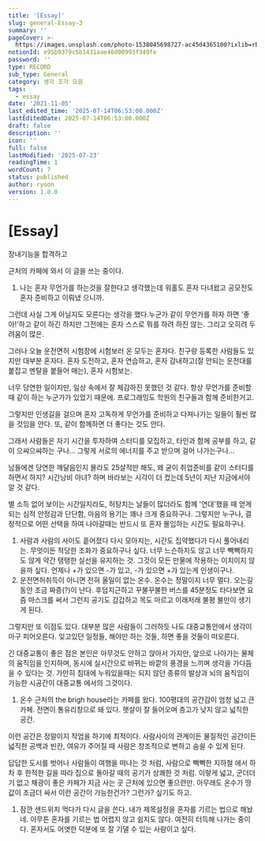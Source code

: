 ```yaml
---
title: '[Essay]'
slug: general-Essay-3
summary: ''
pageCover: >-
  https://images.unsplash.com/photo-1538045698727-ac45d4365100?ixlib=rb-4.0.3&q=85&fm=jpg&crop=entropy&cs=srgb
notionId: e95b9379c5b1431aae46d00993f349fe
password: ''
type: RECORD
sub_type: General
category: 생각 조각 모음
tags:
  - essay
date: '2021-11-05'
last_edited_time: '2025-07-14T06:53:00.000Z'
lastEditedDate: 2025-07-14T06:53:00.000Z
draft: false
description: ''
icon: ''
full: false
lastModified: '2025-07-23'
readingTime: 1
wordCount: 7
status: published
author: ryoon
version: 1.0.0
---
```

# [Essay]


장내기능을 합격하고


근처의 카페에 와서 이 글을 쓰는 중이다.

1. 나는 혼자 무언가를 하는것을 잘한다고 생각했는데 워홀도 혼자 다녀왔고 공모전도 혼자 준비하고 이뤄냈 으니까.

그런데 사실 그게 아닐지도 모른다는 생각을 했다.누군가 같이 무언가를 하자 하면 '좋아!'하고 같이 하긴 하지만 그전에는 혼자 스스로 뭐를 하려 하진 않는. 그리고 오히려 두려움이 많은.

그러나 오늘 운전면허 시험장에 시험보러 온 모두는 혼자다. 친구랑 등록한 사람들도 있지만 대부분 혼자다. 혼자 도전하고, 혼자 연습하고, 혼자 감내하고(잘 안되는 운전대를 붙잡고 멘탈을 붙들어 매는), 혼자 시험보는.

너무 당연한 일이지만, 일상 속에서 잘 체감하진 못했던 것 같다. 항상 무언가를 준비할때 같이 하는 누군가가 있었기 때문에. 프로그래밍도 학원의 친구들과 함께 준비한거고.

그렇지만 인생길을 걸으며 혼자 고독하게 무언가를 준비하고 다져나가는 일들이 훨씬 많을 것임을 안다. 또, 같이 함께하면 더 좋다는 것도 안다.

그래서 사람들은 자기 시간을 투자하여 스터디를 모집하고, 타인과 함께 공부를 하고, 같이 으쌰으쌰하는 구나... 그렇게 서로의 에너지를 주고 받으며 걸어 나가는구나...

남들에겐 당연한 깨달음인지 몰라도 25살적만 해도, 왜 굳이 취업준비를 같이 스터디를 하면서 하지? 시간낭비 아녀? 하며 바라보는 시각이 더 컸는데 5년이 지난 지금에서야 알 것 같다.

별 소득 없어 보이는 시간일지라도, 허탕치는 날들이 많더라도  함께 '연대'했을 때 얻게 되는 심적 안정감과 단단함, 마음의 용기는 꽤나 크게 중요하구나. 그렇지만 누구나, 결정적으로 어떤 선택을 하여 나아갈때는 반드시 또 혼자 몰입하는 시간도 필요하구나.
1. 사람과 사람의 사이도 흩어졌다 다시 모아지는, 시간도 집약했다가 다시 풀어내리는. 무엇이든 적당한 조화가 중요하구나 싶다. 너무 느슨하지도 않고 너무 빽빽하지도 않게 약간 탱탱한 실선을 유지하는 것. 그것이 모든 만물에 작용하는 이치이지 않을까 싶다. 언제나 +가 있으면 -가 있고, -가 있으면 +가 있는게 인생이구나.
1. 운전면허취득이 아니면 전혀 올일이 없는 온수. 온수는 정말이지 너무 멀다. 오는길 동안 조금 짜증(?)이 난다. 후덥지근하고 꾸불꾸불한 버스를 45분정도 타다보면 요즘 마스크를 써서 그런지 공기도 갑갑하고 목도 마르고 이래저래 불평 불만이 생기게 된다.

그렇지만 또 이점도 있다. 대부분 많은 사람들이 그러하듯 나도 대중교통안에서 생각이 마구 피어오른다. 잊고있던 일정들, 해야만 하는 것들, 하면 좋을 것들이 떠오른다.

긴 대중교통이 좋은 점은 본인은 아무것도 안하고 앉아서 가지만, 앞으로 나아가는 물체의 움직임을 인지하며, 동시에 실시간으로 바뀌는 바깥의 풍경을 느끼며 생각을 가다듬을 수 있다는 것. 가만히 침대에 누워있을때는 되지 않던 종류의 발상과 뇌의 움직임이 가능한 시공간이 대중교통 에서의 그것이다.
1. 온수 근처의 the brigh house라는 카페를 왔다. 100평대의 공간감이 엄청 넓고 큰 카페. 전면이 통유리창으로 돼 있다. 햇살이 잘 들어오며 층고가 낮지 않고 넓직한 공간.

이런 공간은 정말이지 작업을 하기에 최적이다. 사람사이의 관계이든 물질적인 공간이든 넓직한 공백과 빈칸, 여유가 주어질 때 사람은 창조적으로 변하고 숨쉴 수 있게 된다.

답답한 도시를 벗어나 사람들이 여행을 떠나는 것 처럼, 사람으로 빽빽한 지하철 에서 하차 후 한적한 길을 따라 집으로 돌아갈 때의 공기가 상쾌한 것 처럼. 이렇게 넓고, 군더더기 없고 채광이 좋은 카페가 지금 사는 곳 근처에 있으면 좋으련만. 아무래도 온수가 땅값이 조금더 싸서 이런 공간이 가능한건가? 그런가? 싶기도 하고.
1. 잠깐 샌드위치 먹다가 다시 글을 쓴다. 내가 제목설정을 혼자를 기르는 법으로 해놨네. 아무튼 혼자를 기르는 법 어렵지 않고 쉽지도 않다. 여전히 터득해 나가는 중이다. 혼자서도 어엿한 덕분에 또 잘 기댈 수 있는 사람이고 싶다.

